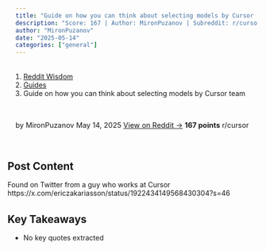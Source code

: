 ```yaml
---
title: "Guide on how you can think about selecting models by Cursor team"
description: "Score: 167 | Author: MironPuzanov | Subreddit: r/cursor"
author: "MironPuzanov"
date: "2025-05-14"
categories: ["general"]
---
```


<nav aria-label="breadcrumb">
  <ol class="breadcrumb">
    <li class="breadcrumb-item"><a href="../../../index.html">Reddit Wisdom</a></li>
    <li class="breadcrumb-item"><a href="../../index.html">Guides</a></li>
    <li class="breadcrumb-item active" aria-current="page">Guide on how you can think about selecting models by Cursor team</li>
  </ol>
</nav>

<div class="post-meta">
  <span class="author">by MironPuzanov</span>
  <span class="date">May 14, 2025</span>
  <span class="reddit-link"><a href="https://reddit.com/r/cursor/comments/1km9spy/guide_on_how_you_can_think_about_selecting_models/" target="_blank">View on Reddit →</a></span>
  <span class="score">167 points</span>
  <span class="subreddit">r/cursor</span>
</div>


## Post Content

Found on Twitter from a guy who works at Cursor https://x.com/ericzakariasson/status/1922434149568430304?s=46

## Key Takeaways

- No key quotes extracted

<style>
.post-meta {
  display: flex;
  gap: 1.5rem;
  flex-wrap: wrap;
  margin: 1rem 0 2rem 0;
  padding: 1rem;
  background: var(--bs-light);
  border-radius: 0.5rem;
  font-size: 0.9rem;
}

.post-meta span {
  color: var(--bs-secondary);
}

.post-meta .score {
  color: var(--bs-success);
  font-weight: bold;
}

.post-actions {
  display: flex;
  gap: 1rem;
  margin: 2rem 0;
}

.post-content {
  line-height: 1.8;
  font-size: 1.1rem;
}

h2, h3, h4 {
  margin-top: 2rem;
  margin-bottom: 1rem;
}

ul, ol {
  margin: 1rem 0;
  padding-left: 2rem;
}

blockquote {
  border-left: 4px solid var(--bs-primary);
  padding-left: 1rem;
  margin: 1.5rem 0;
  font-style: italic;
}

code {
  background: var(--bs-light);
  padding: 0.2rem 0.4rem;
  border-radius: 0.25rem;
}

pre {
  background: var(--bs-light);
  padding: 1rem;
  border-radius: 0.5rem;
  overflow-x: auto;
}
</style>